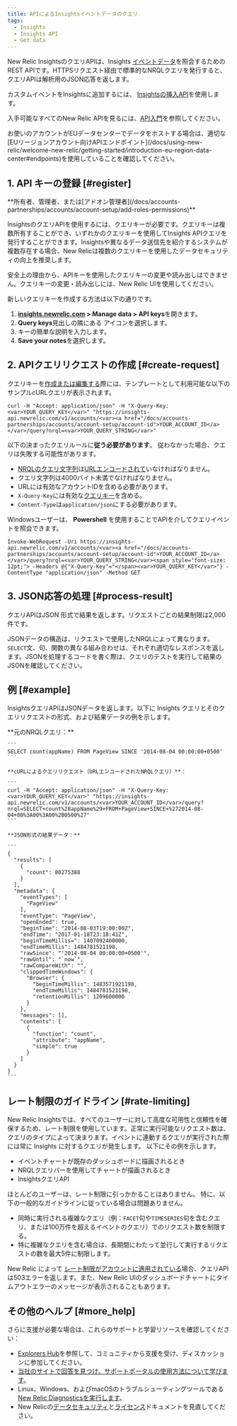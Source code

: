 ```yaml
---
title: APIによるInsightsイベントデータのクエリ
tags:
  - Insights
  - Insights API
  - Get data
---
```


New Relic InsightsのクエリAPIは、Insights [イベントデータ](/docs/data-analysis/metrics/analyze-your-metrics/data-collection-metric-timeslice-event-data)を照会するためのREST APIです。HTTPSリクエスト経由で標準的なNRQLクエリを発行すると、クエリAPIは解析用のJSON応答を返します。

カスタムイベントをInsightsに追加するには、 [Insightsの挿入API](/docs/insights/explore-data/custom-events/insert-custom-events-insights-api)を使用します。

入手可能なすべてのNew Relic APIを見るには、[API入門](/docs/apis/getting-started/introduction-new-relic-apis)を参照してください。

<Callout variant="tip">
  お使いのアカウントがEUデータセンターでデータをホストする場合は、適切な[EUリージョンアカウント向けAPIエンドポイント](/docs/using-new-relic/welcome-new-relic/getting-started/introduction-eu-region-data-center#endpoints)を使用していることを確認してください。
</Callout>

## 1. API キーの登録 [#register]

<Callout variant="tip">
  **所有者、管理者、または[アドオン管理者](/docs/accounts-partnerships/accounts/account-setup/add-roles-permissions)**
</Callout>

InsightsのクエリAPIを使用するには、クエリキーが必要です。クエリキーは複数所有することができ、いずれかのクエリキーを使用してInsights APIクエリを発行することができます。Insightsや異なるデータ送信先を紹介するシステムが複数存在する場合、New Relicは複数のクエリキーを使用したデータセキュリティの向上を推奨します。

<Callout variant="tip">
  安全上の理由から、APIキーを使用したクエリキーの変更や読み出しはできません。クエリキーの変更・読み出しには、New Relic UIを使用してください。
</Callout>

新しいクエリキーを作成する方法は以下の通りです。

1. **[insights.newrelic.com](https://insights.newrelic.com) > Manage data > API keys**を開きます。
2. **Query keys**見出しの隣にある アイコンを選択します。
3. キーの簡単な説明を入力します。
4. **Save your notes**を選択します。

## 2. APIクエリリクエストの作成 [#create-request]

クエリキーを[作成または編集する](#register)際には、テンプレートとして利用可能な以下のサンプルcURLクエリが表示されます。

```
curl -H "Accept: application/json" -H "X-Query-Key: <var>YOUR_QUERY_KEY</var>" "https://insights-api.newrelic.com/v1/accounts/<var><a href="/docs/accounts-partnerships/accounts/account-setup/account-id">YOUR_ACCOUNT_ID</a></var>/query?nrql=<var>YOUR_QUERY_STRING</var>"
```

以下の決まったクエリルールに**従う必要があります**。 従わなかった場合、クエリは失敗する可能性があります。

* [NRQLのクエリ文字列](/docs/insights/nrql-new-relic-query-language/using-nrql/introduction-nrql)は[URLエンコードされて](http://www.w3schools.com/tags/ref_urlencode.asp)いなければなりません。
* クエリ文字列は4000バイト未満でなければなりません。
* URLには有効なアカウントIDを含める必要があります。
* `X-Query-Key`には有効な[クエリキー](#register)を含める。
* `Content-Type`は`application/json`にする必要があります。

Windowsユーザーは、 **Powershell** を使用することでAPIを介してクエリイベントを照会できます。

```
Invoke-WebRequest -Uri https://insights-api.newrelic.com/v1/accounts/<var><a href="/docs/accounts-partnerships/accounts/account-setup/account-id">YOUR_ACCOUNT_ID</a></var>/query?nrql=<var>YOUR_QUERY_STRING</var><span style="font-size: 12pt;"> -Headers @{"X-Query-Key"="</span><var>YOUR_QUERY_KEY</var>"} -ContentType "application/json" -Method GET
```

## 3. JSON応答の処理 [#process-result]

クエリAPIはJSON 形式で結果を返します。リクエストごとの結果制限は2,000件です。

JSONデータの構造は、リクエストで使用したNRQLによって異なります。`SELECT`文、句、関数の異なる組み合わせは、それぞれ適切なレスポンスを返します。JSONを処理するコードを書く際は、クエリのテストを実行して結果のJSONを確認してください。

## 例 [#example]

InsightsクエリAPIはJSONデータを返します。以下に Insights クエリとそのクエリリクエストの形式、および結果データの例を示します。

<CollapserGroup>
  <Collapser title="クエリ、クエリAPIリクエスト、結果データ">
    **元のNRQLクエリ：**

    ```
    SELECT count(appName) FROM PageView SINCE '2014-08-04 00:00:00+0500'
    ```

    **cURLによるクエリリクエスト（URLエンコードされたNRQLクエリ）**：

    ```
    curl -H "Accept: application/json" -H "X-Query-Key: <var>YOUR_QUERY_KEY</var>" "https://insights-api.newrelic.com/v1/accounts/<var>YOUR_ACCOUNT_ID</var>/query?nrql=SELECT+count%28appName%29+FROM+PageView+SINCE+%272014-08-04+00%3A00%3A00%2B0500%27"
    ```

    **JSON形式の結果データ：**

    ```
    {
      "results": [
        {
          "count": 80275388
        }
      ],
      "metadata": {
        "eventTypes": [
          "PageView"
        ],
        "eventType": "PageView",
        "openEnded": true,
        "beginTime": "2014-08-03T19:00:00Z",
        "endTime": "2017-01-18T23:18:41Z",
        "beginTimeMillis=": 1407092400000,
        "endTimeMillis": 1484781521198,
        "rawSince": "'2014-08-04 00:00:00+0500'",
        "rawUntil": "`now`",
        "rawCompareWith": "",
        "clippedTimeWindows": {
          "Browser": {
            "beginTimeMillis": 1483571921198,
            "endTimeMillis": 1484781521198,
            "retentionMillis": 1209600000
          }
        },
        "messages": [],
        "contents": [
          {
            "function": "count",
            "attribute": "appName",
            "simple": true
          }
        ]
      }
    }
    ```
  </Collapser>
</CollapserGroup>

## レート制限のガイドライン [#rate-limiting]

New Relic Insightsでは、すべてのユーザーに対して高度な可用性と信頼性を確保するため、レート制限を使用しています。正常に実行可能なリクエスト数は、クエリのタイプによって決まります。イベントに連動するクエリが実行された際には常に Insights に対するクエリが発生します。 以下にその例を示します。

* イベントチャートが既存のダッシュボードに描画されるとき
* NRQLクエリバーを使用してチャートが描画されるとき
* InsightsクエリAPI

ほとんどのユーザーは、レート制限に引っかかることはありません。 特に、以下の一般的なガイドラインに従っている場合は問題ありません。

* 同時に実行される複雑なクエリ（例：`FACET`句や`TIMESERIES`句を含むクエリ、または100万件を超えるイベントのクエリ）でのリクエスト数を制限する。
* 特に複雑なクエリを含む場合は、長期間にわたって並行して実行するリクエストの数を最大5件に制限します。

New Relic によって [レート制限がアカウントに適用されている](/docs/insights/use-insights-ui/manage-account-data/rate-limits-insights)場合、クエリAPIは503エラーを返します。また、New Relic UIのダッシュボードチャートにタイムアウトエラーのメッセージが表示されることもあります。

## その他のヘルプ [#more_help]

さらに支援が必要な場合は、これらのサポートと学習リソースを確認してください：

* [Explorers Hub](https://discuss.newrelic.com/)を参照して、コミュニティから支援を受け、ディスカッションに参加してください。
* [当社のサイトで回答を見つけ、サポートポータルの使用方法について学びます](/docs/using-new-relic/welcome-new-relic/get-started/find-help-use-support-portal)。
* Linux、Windows、およびmacOSのトラブルシューティングツールである[New Relic Diagnosticsを実行します](/docs/using-new-relic/cross-product-functions/troubleshooting/new-relic-diagnostics)。
* New Relicの[データセキュリティ](/docs/security)と[ライセンス](/docs/licenses)ドキュメントを見直してください。
